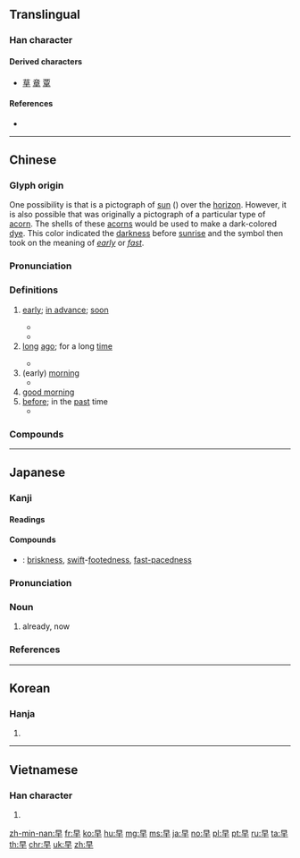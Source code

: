 {{character info/new}}
==Translingual==
{{stroke order|strokes=6}}
{{stroke order|type=animate}}

===Han character===
{{Han char|rn=72|rad=日|as=02|sn=6|four=60400|canj=AJ|ids=⿱日十}}

====Derived characters====
* [[草]] [[章]] [[覃]]

====References====
* {{Han ref|kx=0489.120|dkj=13742|dj=0850.090|hdz=21483.060|uh=65E9|ud=26089|bh=A6AD|bd=42669}}

----

==Chinese==
{{zh-forms}}

===Glyph origin===
{{Han etym}}
One possibility is that {{lang|zh|早}} is a pictograph of [[sun]] ({{zh-l|*日}}) over the [[horizon]]. However, it is also possible that {{lang|zh|早}} was originally a pictograph of a particular type of [[acorn]]. The shells of these [[acorns]] would be used to make a dark-colored [[dye]]. This color indicated the [[darkness]] before [[sunrise]] and the symbol then took on the meaning of ''[[early]]'' or ''[[fast]]''.

===Pronunciation===
{{zh-pron
|m=zǎo
|ma=y
|c=zou2
|h=pfs=chó
|md=cā/cō̤
|md_note=cā - vernacular; cō̤ - literary
|mn=qz:chó͘/xm,zz:chó/qz,tw,xm,zz:chá/qz,tw,xm,zz:chái
|mn_note=chó͘/chó - literary; chá - vernacular; chái - vernacular (for certain words)
|w=2tsau
|mc=y
|oc=y
|cat=n,a,adv,intj
}}

===Definitions===
{{zh-hanzi}}

# [[early]]; [[in advance]]; [[soon]]
#: {{zh-x|我 醒 得 很 早。|I woke up '''early'''.}}
#* {{zh-x|你 能 不 能 早 一點 來？|Can you be here a little '''earlier'''?}}
#* {{zh-x|請問，我 今天 早 走 一會兒{r} 行 嗎？|Please could I leave '''early''' today?}}
# [[long]] [[ago]]; for a long [[time]]
#: {{zh-x|他 早 走 了。|He left long ago.}}
#* {{zh-x|這 個 變壓器 已經 燒 毀 了，早 該 拆 換 一 個 新 的 了。|This transformer has burnt out. It should have been replaced a long time ago.}}
# (early) [[morning]]
#* {{zh-x|我 今 早 沒 有 見到 他。|I didn't see him this '''morning'''.}}
# [[good morning]]
# [[before]]; in the [[past]] time
#* {{zh-x|現在 這麼 匆忙，你 早 幹{gàn}嗎{má} 去 了。|So now you are in a hurry. What were you doing before?}}

===Compounds===
{{zh-der|儘早|半早|一早起了|古早|可早|一早|一黑早|大清早|不早不晚|一早起|一大早|不早|屍骨早寒|侵早|及早|大清早上|好早晚|大清早起|大早|多早晚|即早兒|又早|早生貴子|早晌|早期|早賜玉音|早遲|早衰|早來|早年|早茶|早退|早婚|拜早年|早報|早材|早參|早死|早起|早餐會|早就|早慧|早占勿藥|早名必折|早尖|早難道|早場|早飯|早夭|早早|早是|早膳|打早|早出晚歸|早熟|明早|提早|早晨|早衙|早春|早霞|清早|早上|早點兒|早稻|早課|早班|早已|早熟兒童|早點|早先|早產兒|早餐|早霜|早逝|早迷晚寤|次早|早晚|早日|早安|早則|早產|早朝|早操|遲早|絕早|趕早|起早貪黑|遛早兒|老早|起早|黑早|這早晚|還早|遲行早住|言之過早|趁早}}

{{zh-cat|Beginning}}

----

==Japanese==

===Kanji===
{{ja-kanji|grade=1|rs=日02}}

====Readings====
{{ja-readings|goon=[[そう]] (sō)|kanon=[[そう]] (sō)|kanyoon=[[さつ]] (satsu)|kun=[[はやい]] (hayai), [[はや]] (haya), [[さ]] (sa)}}

====Compounds====
{{der-top|Compounds}}
* {{ja-r|足早|あしばや}}: [[briskness]], [[swift]]-[[footed]][[-ness|ness]], [[fast-paced]][[-ness|ness]]
{{der-bottom}}

{{ja-kanjitab|はや|yomi=k}}

===Pronunciation===
{{ja-pron|yomi=k|はや|acc=1|acc_ref=DJR}}

===Noun===
{{ja-noun|はや}}

# already, now

===References===
<references/>

----

==Korean==

===Hanja===
{{ko-hanja|hangeul=조|eumhun=일찍|mr=cho|y=co}}

# {{defn|lang=ko|sort=日02}}

----

==Vietnamese==

===Han character===
{{vi-hantu|[[tảo]], [[linh]]|rs=日02}}

# {{defn|lang=vi|sort=日02}}

[[zh-min-nan:早]]
[[fr:早]]
[[ko:早]]
[[hu:早]]
[[mg:早]]
[[ms:早]]
[[ja:早]]
[[no:早]]
[[pl:早]]
[[pt:早]]
[[ru:早]]
[[ta:早]]
[[th:早]]
[[chr:早]]
[[uk:早]]
[[zh:早]]
